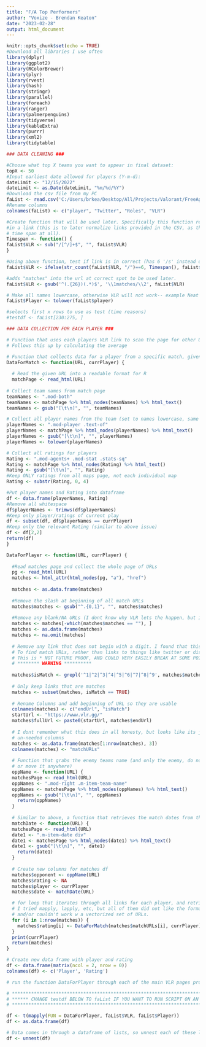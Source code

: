 ```yaml
---
title: "F/A Top Performers"
author: "Voxize - Brendan Keaton"
date: "2023-02-28"
output: html_document
---
```

```r
knitr::opts_chunk$set(echo = TRUE)
#Download all libraries I use often
library(dplyr)
library(ggplot2)
library(RColorBrewer)
library(plyr)
library(rvest)
library(hash)
library(stringr)
library(parallel)
library(foreach)
library(ranger)
library(palmerpenguins)
library(tidyverse)
library(kableExtra)
library(purrr)
library(xml2)
library(tidytable)
```

```r
### DATA CLEANING ###

#Choose what top X teams you want to appear in final dataset:
topX <- 50
#Input earliest date allowed for players (Y-m-d):
dateLimit <- "12/15/2022"
dateLimit <- as.Date(dateLimit, "%m/%d/%Y")
#Download the csv file from my PC
faList <- read.csv('C:/Users/brkea/Desktop/All/Projects/Valorant/FreeAgents/FA_List.csv', header = 0)
#Rename columns
colnames(faList) <- c("player", "Twitter", "Roles", "VLR")

#Create function that will be used later. Specifically this function removes all characters after the LAST '/'
#in a link (this is to later normalize links provided in the CSV, as they are all different time spans, or sometimes no
# time span at all).
Timespan <- function() {
faList$VLR <- sub("/[^/]+$", "", faList$VLR)
}

#Using above function, test if link is in correct (has 6 '/s' instead of 5.) if it is incorrect, fix it.
faList$VLR <- ifelse(str_count(faList$VLR, "/")==6, Timespan(), faList$VLR)

#adds "matches" into the url at correct spot to be used later.
faList$VLR <- gsub('^(.{26})(.*)$', '\\1matches/\\2', faList$VLR)

# Make all names lowercase, otherwise VLR will not work-- example Neat vs neat in matches vs provided in document
faList$Player <- tolower(faList$player)

#selects first x rows to use as test (time reasons)
#testdf <- faList[230:275, ]
```

```r
### DATA COLLECTION FOR EACH PLAYER ###

# Function that uses each players VLR link to scan the page for other URLs, then subsets by only match links
# Follows this up by calculating the average 

# Function that collects data for a player from a specific match, given a URL of a match, and a player name
DataForMatch <- function(URL, currPlayer) {
  
  # Read the given URL into a readable format for R
  matchPage <- read_html(URL)
  
# Collect team names from match page
teamNames <- ".mod-both"
teamNames <- matchPage %>% html_nodes(teamNames) %>% html_text()
teamNames <- gsub("[\t\n]", "", teamNames)

# Collect all player names from the team (set to names lowercase, same as above)
playerNames <- ".mod-player .text-of"
playerNames <- matchPage %>% html_nodes(playerNames) %>% html_text()
playerNames <- gsub("[\t\n]", "", playerNames)
playerNames <- tolower(playerNames)

# Collect all ratings for players
Rating <- ".mod-agents+ .mod-stat .stats-sq"
Rating <- matchPage %>% html_nodes(Rating) %>% html_text()
Rating <- gsub("[\t\n]", "", Rating)
#Keep ONLY ratings from all maps page, not each individual map
Rating <- substr(Rating, 0, 4)

#Put player names and Rating into dataframe
df <- data.frame(playerNames, Rating)
#Remove all whitespace
df$playerNames <- trimws(df$playerNames)
#Keep only player/ratings of current play
df <- subset(df, df$playerNames == currPlayer)
#Keep only the relevant Rating (similar to above issue)
df <- df[2,2]
return(df)
}

DataForPlayer <- function(URL, currPlayer) {
  
  #Read matches page and collect the whole page of URLs
  pg <- read_html(URL)
  matches <- html_attr(html_nodes(pg, "a"), "href")
  
  matches <- as.data.frame(matches)
  
  #Remove the slash at beginning of all match URLs
  matches$matches <- gsub("^.{0,1}", "", matches$matches)
  
  #Remove any blank/NA URLs (I dont know why VLR lets the happen, but it does)
  matches <- matches[-which(matches$matches == ""), ]
  matches <- as.data.frame(matches)
  matches <- na.omit(matches)
  
  # Remove any link that does not begin with a digit. I found that this is the best way
  # To find match URLs, rather than links to things like twitter or discords.
  # This is * NOT FUTURE PROOF, AND COULD VERY EASILY BREAK AT SOME POINT IN THE FUTURE*
  # ******** WARNING **********
  
  matches$isMatch <- grepl('^1|^2|^3|^4|^5|^6|^7|^8|^9', matches$matches)
  
  # Only keep links that are matches
  matches <- subset(matches, isMatch == TRUE)
  
  # Rename Columns and add beginning of URL so they are usable
  colnames(matches) <- c("endUrl", "isMatch")
  startUrl <- "https://www.vlr.gg/"
  matches$fullUrl <- paste0(startUrl, matches$endUrl)
  
  # I dont remember what this does in all honesty, but looks like its just cleaning the df and removing
  # un-needed columns
  matches <- as.data.frame(matches[1:nrow(matches), 3])
  colnames(matches) <- "matchURLs"
  
  # Function that grabs the enemy teams name (and only the enemy, do not change this function
  # or move it anywhere)
  oppName <- function(URL) {
  matchesPage <- read_html(URL)
  oppNames <- ".mod-right .m-item-team-name"
  oppNames <- matchesPage %>% html_nodes(oppNames) %>% html_text()
  oppNames <- gsub("[\t\n]", "", oppNames)
    return(oppNames)
  }
  
  # Similar to above, a function that retrieves the match dates from the page
  matchDate <- function(URL) {
  matchesPage <- read_html(URL)
  date1 <- ".m-item-date div"
  date1 <- matchesPage %>% html_nodes(date1) %>% html_text()
  date1 <- gsub("[\t\n]", "", date1)
    return(date1)
  }
  
  # Create new columns for matches df
  matches$opponent <- oppName(URL)
  matches$rating <- NA
  matches$player <- currPlayer
  matches$date <- matchDate(URL)

  # for loop that iterates through all links for each player, and retrieves their data.
  # I tried mapply, lapply, etc, but all of them did not like the format for the above function
  # and/or couldn't work w a vectorized set of URLs.
  for (i in 1:nrow(matches)) {
    matches$rating[i] <- DataForMatch(matches$matchURLs[i], currPlayer)
  }
  print(currPlayer)
  return(matches)
}

# Create new data frame with player and rating
df <- data.frame(matrix(ncol = 2, nrow = 0))
colnames(df) <- c('Player', 'Rating')

# run the function DataForPlayer through each of the main VLR pages provided in the original dataset.

# **************************************************************************************************
# ****** CHANGE testdf BELOW TO faList IF YOU WANT TO RUN SCRIPT ON AN ENTIRE DATA SET *************
# **************************************************************************************************

df <- t(mapply(FUN = DataForPlayer, faList$VLR, faList$Player))
df <- as.data.frame(df)

# Data comes in through a dataframe of lists, so unnest each of these lists and make the dataframe work correctly. 
df <- unnest(df)

```

